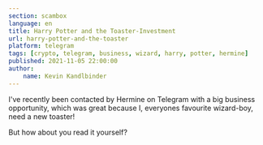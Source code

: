 ```yaml
---
section: scambox
language: en
title: Harry Potter and the Toaster-Investment
url: harry-potter-and-the-toaster
platform: telegram
tags: [crypto, telegram, business, wizard, harry, potter, hermine]
published: 2021-11-05 22:00:00
author:
    name: Kevin Kandlbinder
---
```


I've recently been contacted by Hermine on Telegram with a big business opportunity,
which was great because I, everyones favourite wizard-boy, need a new toaster!

But how about you read it yourself?

<Chat
    src="https://cdn.kevink.dev/chats/scams/01_hermine/index.html"
    type="telegram"
/>
